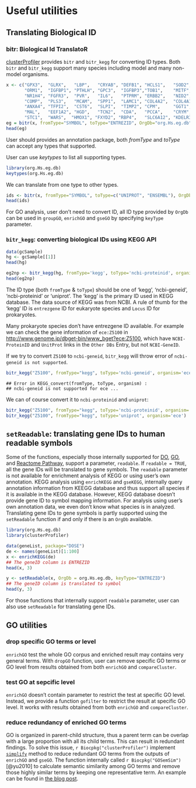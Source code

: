 
# Useful utilities {#useful-utilities}



## Translating Biological ID {#id-convert}

### bitr: Biological Id TranslatoR {#bitr}


[clusterProfiler](https://www.bioconductor.org/packages/clusterProfiler) provides `bitr` and `bitr_kegg` for converting ID types. Both `bitr` and `bitr_kegg` support many species including model and many non-model organisms.

```r
x <- c("GPX3",  "GLRX",   "LBP",   "CRYAB", "DEFB1", "HCLS1",   "SOD2",   "HSPA2",
       "ORM1",  "IGFBP1", "PTHLH", "GPC3",  "IGFBP3","TOB1",    "MITF",   "NDRG1",
       "NR1H4", "FGFR3",  "PVR",   "IL6",   "PTPRM", "ERBB2",   "NID2",   "LAMB1",
       "COMP",  "PLS3",   "MCAM",  "SPP1",  "LAMC1", "COL4A2",  "COL4A1", "MYOC",
       "ANXA4", "TFPI2",  "CST6",  "SLPI",  "TIMP2", "CPM",     "GGT1",   "NNMT",
       "MAL",   "EEF1A2", "HGD",   "TCN2",  "CDA",   "PCCA",    "CRYM",   "PDXK",
       "STC1",  "WARS",  "HMOX1", "FXYD2", "RBP4",   "SLC6A12", "KDELR3", "ITM2B")
eg = bitr(x, fromType="SYMBOL", toType="ENTREZID", OrgDb="org.Hs.eg.db")
head(eg)
```

User should provides an annotation package, both _fromType_ and _toType_ can accept any types that supported.

User can use _keytypes_ to list all supporting types.

```r
library(org.Hs.eg.db)
keytypes(org.Hs.eg.db)
```

We can translate from one type to other types.
```r
ids <- bitr(x, fromType="SYMBOL", toType=c("UNIPROT", "ENSEMBL"), OrgDb="org.Hs.eg.db")
head(ids)
```

For GO analysis, user don't need to convert ID, all ID type provided by `OrgDb` can be used in `groupGO`, `enrichGO` and `gseGO` by specifying `keyType` parameter.

### `bitr_kegg`: converting biological IDs using KEGG API {#bitr_kegg}


```r
data(gcSample)
hg <- gcSample[[1]]
head(hg)

eg2np <- bitr_kegg(hg, fromType='kegg', toType='ncbi-proteinid', organism='hsa')
head(eg2np)
```

The ID type (both `fromType` & `toType`) should be one of 'kegg', 'ncbi-geneid', 'ncbi-proteinid' or 'uniprot'. The 'kegg' is the primary ID used in KEGG database. The data source of KEGG was from NCBI. A rule of thumb for the 'kegg' ID is `entrezgene` ID for eukaryote species and `Locus` ID for prokaryotes.

Many prokaryote species don't have entrezgene ID available. For example we can check the gene information of `ece:Z5100` in <http://www.genome.jp/dbget-bin/www_bget?ece:Z5100>, which have `NCBI-ProteinID` and `UnitProt` links in the `Other DBs` Entry, but not `NCBI-GeneID`.


If we try to convert `Z5100` to `ncbi-geneid`, `bitr_kegg` will throw error of `ncbi-geneid is not supported`.

```r
bitr_kegg("Z5100", fromType="kegg", toType='ncbi-geneid', organism='ece')
```

```
## Error in KEGG_convert(fromType, toType, organism) :
## ncbi-geneid is not supported for ece ...
```

We can of course convert it to `ncbi-proteinid` and `uniprot`:

```r
bitr_kegg("Z5100", fromType="kegg", toType='ncbi-proteinid', organism='ece')
bitr_kegg("Z5100", fromType="kegg", toType='uniprot', organism='ece')
```


## `setReadable`: translating gene IDs to human readable symbols {#setReadable}

Some of the functions, especially those internally supported for [DO](#chapter4), [GO](#chapter5), and [Reactome Pathway](#chapter8), support a parameter, `readable`.  If `readable = TRUE`, all the gene IDs will be translated to gene symbols. The `readable` parameter is not available for enrichment analysis of KEGG or using user's own annotation. KEGG analysis using `enrichKEGG` and `gseKEGG`, internally query annotation information from KEEGG database and thus support all species if it is available in the KEGG database. However, KEGG database doesn't provide gene ID to symbol mapping information. For analysis using user's own annotation data, we even don't know what species is in analyzed. Translating gene IDs to gene symbols is partly supported using the `setReadable` function if and only if there is an `OrgDb` available. 


```r
library(org.Hs.eg.db)
library(clusterProfiler)

data(geneList, package="DOSE")
de <- names(geneList)[1:100]
x <- enrichKEGG(de)
## The geneID column is ENTREZID
head(x, 3)

y <- setReadable(x, OrgDb = org.Hs.eg.db, keyType="ENTREZID")
## The geneID column is translated to symbol
head(y, 3)
```

For those functions that internally support `readable` parameter, user can also use `setReadable` for translating gene IDs.



## GO utilities

### drop specific GO terms or level

`enrichGO` test the whole GO corpus and enriched result may contains very general terms. With `dropGO` function, user can remove specific GO terms or GO level from results obtained from both `enrichGO` and `compareCluster`.


### test GO at sepcific level

`enrichGO` doesn't contain parameter to restrict the test at specific GO level. Instead, we provide a function `gofilter` to restrict the result at specific GO level. It works with results obtained from both `enrichGO` and `compareCluster`.


### reduce redundancy of enriched GO terms



GO is organized in parent-child structure, thus a parent term can be overlap with a large proportion with all its child terms. This can result in redundant findings. To solve this issue, `r Biocpkg("clusterProfiler")` implement [`simplify`](https://github.com/GuangchuangYu/clusterProfiler/issues/28) method to reduce redundant GO terms from the outputs of `enrichGO` and `gseGO`. The function internally called `r Biocpkg("GOSemSim")` [@yu2010] to calculate semantic similarity among GO terms and remove those highly similar terms by keeping one representative term. An example can be found in [the blog post](https://guangchuangyu.github.io/2015/10/use-simplify-to-remove-redundancy-of-enriched-go-terms/).

